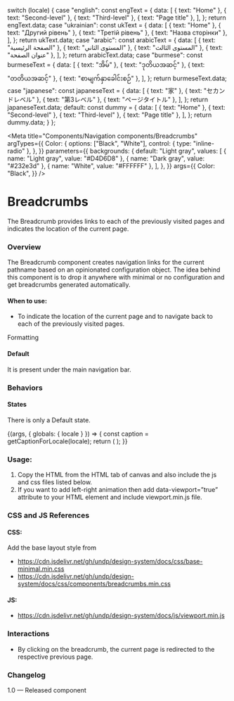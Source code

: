 
  switch (locale) {
    case "english":
      const engText = {
        data: [
          { text: "Home" },
          { text: "Second-level" },
          { text: "Third-level" },
          { text: "Page title" },
        ],
      };
      return engText.data;
    case "ukrainian":
      const ukText = {
        data: [
          { text: "Home" },
          { text: "Другий рівень" },
          { text: "Третій рівень" },
          { text: "Назва сторінки" },
        ],
      };
      return ukText.data;
    case "arabic":
      const arabicText = {
        data: [
          { text: "الصفحة الرئيسية" },
          { text: "المستوى الثاني" },
          { text: "المستوى الثالث" },
          { text: "عنوان الصفحة" },
        ],
      };
      return arabicText.data;
    case "burmese":
      const burmeseText = {
        data: [
          { text: "အိမ်" },
          { text: "ဒုတိယအဆင့်" },
          { text: "တတိယအဆင့်" },
          { text: "စာမျက်နှာခေါင်းစဉ်" },
        ],
      };
      return burmeseText.data;
    case "japanese":
      const japaneseText = {
        data: [
          { text: "家" },
          { text: "セカンドレベル" },
          { text: "第3レベル" },
          { text: "ページタイトル" },
        ],
      };
      return japaneseText.data;
    default:
      const dummy = {
        data: [
          { text: "Home" },
          { text: "Second-level" },
          { text: "Third-level" },
          { text: "Page title" },
        ],
      };
      return dummy.data;
  }
};

<Meta
  title="Components/Navigation components/Breadcrumbs"
  argTypes={{
    Color: {
      options: ["Black", "White"],
      control: { type: "inline-radio" },
    },
  }}
  parameters={{
    backgrounds: {
      default: "Light gray",
      values: [
        { name: "Light gray", value: "#D4D6D8" },
        { name: "Dark gray", value: "#232e3d" },
        { name: "White", value: "#FFFFFF" },
      ],
    },
  }}
  args={{
    Color: "Black",
  }}
/>

# Breadcrumbs

The Breadcrumb provides links to each of the previously visited pages and indicates the location of the current page.

### Overview

The Breadcrumb component creates navigation links for the current pathname based on an opinionated configuration object. The idea behind this component is to drop it anywhere with minimal or no configuration and get breadcrumbs generated automatically.

#### When to use:

- To indicate the location of the current page and to navigate back to each of the previously visited pages.

Formatting

#### Default

It is present under the main navigation bar.

### Behaviors

#### States

There is only a Default state.

<Canvas>
  <Story
    name="Breadcrumbs"
    parameters={{ backgrounds: { default: "Light gray" } }}
  >
    {(args, { globals: { locale } }) => {
      const caption = getCaptionForLocale(locale);
      return (
        <Breadcrumbcomponent data={caption} {...args}></Breadcrumbcomponent>
      );
    }}
  </Story>
</Canvas>

### Usage:

1. Copy the HTML from the HTML tab of canvas and also include the js and css files listed below.
2. If you want to add left-right animation then add data-viewport=”true” attribute to your HTML element and include viewport.min.js file.

### CSS and JS References

#### CSS:

Add the base layout style from

- https://cdn.jsdelivr.net/gh/undp/design-system/docs/css/base-minimal.min.css
- https://cdn.jsdelivr.net/gh/undp/design-system/docs/css/components/breadcrumbs.min.css

#### JS:

- https://cdn.jsdelivr.net/gh/undp/design-system/docs/js/viewport.min.js

### Interactions

- By clicking on the breadcrumb, the current page is redirected to the respective previous page.

### Changelog

1.0 — Released component
